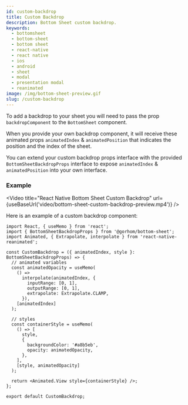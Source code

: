 ```yaml
---
id: custom-backdrop
title: Custom Backdrop
description: Bottom Sheet custom backdrop.
keywords:
  - bottomsheet
  - bottom-sheet
  - bottom sheet
  - react-native
  - react native
  - ios
  - android
  - sheet
  - modal
  - presentation modal
  - reanimated
image: /img/bottom-sheet-preview.gif
slug: /custom-backdrop
---
```



To add a backdrop to your sheet you will need to pass the prop `backdropComponent` to the `BottomSheet` component.

When you provide your own backdrop component, it will receive these animated props `animatedIndex` & `animatedPosition` that indicates the position and the index of the sheet.

You can extend your custom backdrop props interface with the provided `BottomSheetBackdropProps` interface to expose `animatedIndex` & `animatedPosition` into your own interface.

### Example


<Video
  title="React Native Bottom Sheet Custom Backdrop"
  url={useBaseUrl('video/bottom-sheet-custom-backdrop-preview.mp4')}
/>

Here is an example of a custom backdrop component:

```tsx
import React, { useMemo } from 'react';
import { BottomSheetBackdropProps } from '@gorhom/bottom-sheet';
import Animated, { Extrapolate, interpolate } from 'react-native-reanimated';

const CustomBackdrop = ({ animatedIndex, style }: BottomSheetBackdropProps) => {
  // animated variables
  const animatedOpacity = useMemo(
    () =>
      interpolate(animatedIndex, {
        inputRange: [0, 1],
        outputRange: [0, 1],
        extrapolate: Extrapolate.CLAMP,
      }),
    [animatedIndex]
  );

  // styles
  const containerStyle = useMemo(
    () => [
      style,
      {
        backgroundColor: '#a8b5eb',
        opacity: animatedOpacity,
      },
    ],
    [style, animatedOpacity]
  );

  return <Animated.View style={containerStyle} />;
};

export default CustomBackdrop;
```
